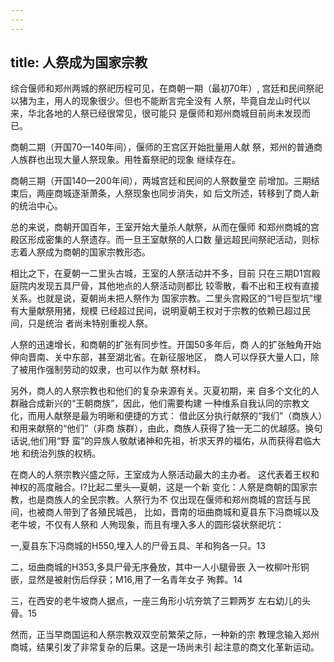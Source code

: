 ```yaml
---
---
---
```

title: 人祭成为国家宗教
---



综合偃师和郑州两城的祭祀历程可见，在商朝一期（最初70年）, 宫廷和民间祭祀以猪为主，用人的现象很少。但也不能断言完全没有 人祭，毕竟自龙山时代以来，华北各地的人祭已经很常见，很可能只 是偃师和郑州商城目前尚未发现而已。

商朝二期（开国70—140年间），偃师的王宫区开始批量用人献 祭，郑州的普通商人族群也出现大量人祭现象。用牲畜祭祀的现象 继续存在。

商朝三期（开国140—200年间），两城宫廷和民间的人祭数量空 前增加。三期结束后，两座商城逐渐萧条，人祭现象也同步消失，如 后文所述，转移到了商人新的统治中心。

总的来说，商朝开国百年，王室开始大量杀人献祭，从而在偃师 和郑州商城的宫殿区形成密集的人祭遗存。而一旦王室献祭的人口数 量远超民间祭祀活动，则标志着人祭成为商朝的国家宗教形态。

相比之下，在夏朝一二里头古城，王室的人祭活动并不多，目前 只在三期D1宫殿庭院内发现五具尸骨，其他地点的人祭活动则都比 较零散，看不出和王权有直接关系。也就是说，夏朝尚未把人祭作为 国家宗教。二里头宫殿区的“1号巨型坑”埋有大量献祭用猪，规模 已经超过民间，说明夏朝王权对于宗教的依赖已超过民间，只是统治 者尚未特别重视人祭。

人祭的迅速增长，和商朝的扩张有同步性。开国50多年后，商 人的扩张触角开始伸向晋南、关中东部，甚至湖北省。在新征服地区， 商人可以俘获大量人口，除了被用作强制劳动的奴隶，也可以作为献 祭材料。

另外，商人的人祭宗教也和他们的复杂来源有关。灭夏初期，来 自多个文化的人群融合成新兴的“王朝商族”，因此，他们需要构建 一种维系自我认同的宗教文化，而用人献祭是最为明晰和便捷的方式： 借此区分执行献祭的“我们”（商族人）和用来献祭的“他们”（非商 族群），由此，商族人获得了独一无二的优越感。换句话说,他们用“野 蛮”的异族人敬献诸神和先祖，祈求天界的福佑，从而获得君临大地 和统治列族的权柄。

在商人的人祭宗教兴盛之际，王室成为人祭活动最大的主办者。 这代表着王权和神权的高度融合。I?比起二里头—夏朝，这是一个新 变化：人祭是商朝的国家宗教，也是商族人的全民宗教。人祭行为不 仅出现在偃师和郑州商城的宫廷与民间，也被商人带到了各殖民城邑， 比如，晋南的垣曲商城和夏县东下冯商城以及老牛坡，不仅有人祭和 人殉现象，而且有埋入多人的圆形袋状祭祀坑：

一,夏县东下冯商城的H550,埋入人的尸骨五具、羊和狗各一只。13

二，垣曲商城的H353,多具尸骨无序叠放，其中一人小腿骨嵌 入一枚柳叶形铜嵌，显然是被射伤后俘获；M16,用了一名青年女子 殉葬。14

三，在西安的老牛坡商人据点，一座三角形小坑夯筑了三颗两岁 左右幼儿的头骨。15

然而，正当早商国运和人祭宗教双双空前繁荣之际，一种新的宗 教理念输入郑州商城，结果引发了非常复杂的后果。这是一场尚未引 起注意的商文化革新运动。